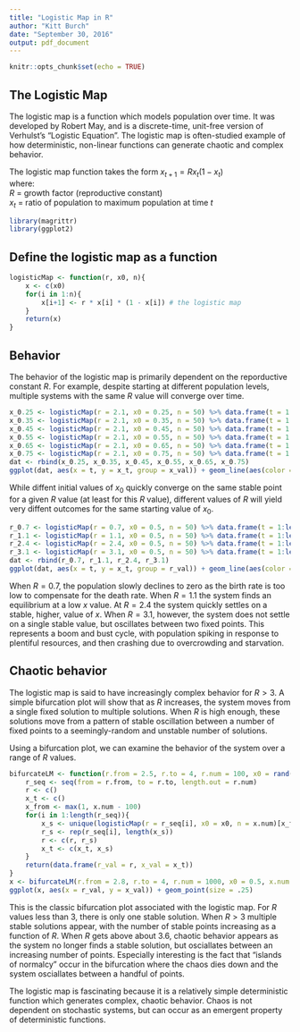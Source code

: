 ```yaml
---
title: "Logistic Map in R"
author: "Kitt Burch"
date: "September 30, 2016"
output: pdf_document
---
```


```r
knitr::opts_chunk$set(echo = TRUE)
```

## The Logistic Map
The logistic map is a function which models population over time. It was developed by Robert May, and is a discrete-time, unit-free version of Verhulst's "Logistic Equation". The logistic map is often-studied example of how deterministic, non-linear functions can generate chaotic and complex behavior.  

The logistic map function takes the form $x_{t+1} = Rx_t(1-x_t)$  
where:  
$R$ = growth factor (reproductive constant)  
$x_t$ = ratio of population to maximum population at time $t$

```r
library(magrittr)
library(ggplot2)
```

## Define the logistic map as a function

```r
logisticMap <- function(r, x0, n){
    x <- c(x0)
    for(i in 1:n){
        x[i+1] <- r * x[i] * (1 - x[i]) # the logistic map
    }
    return(x)
}
```

## Behavior

The behavior of the logistic map is primarily dependent on the reporductive constant $R$. For example, despite starting at different population levels, multiple systems with the same $R$ value will converge over time.

```r
x_0.25 <- logisticMap(r = 2.1, x0 = 0.25, n = 50) %>% data.frame(t = 1:length(.), x_t = ., x_val = rep(0.25, length(.)))
x_0.35 <- logisticMap(r = 2.1, x0 = 0.35, n = 50) %>% data.frame(t = 1:length(.), x_t = ., x_val = rep(0.35, length(.)))
x_0.45 <- logisticMap(r = 2.1, x0 = 0.45, n = 50) %>% data.frame(t = 1:length(.), x_t = ., x_val = rep(0.45, length(.)))
x_0.55 <- logisticMap(r = 2.1, x0 = 0.55, n = 50) %>% data.frame(t = 1:length(.), x_t = ., x_val = rep(0.55, length(.)))
x_0.65 <- logisticMap(r = 2.1, x0 = 0.65, n = 50) %>% data.frame(t = 1:length(.), x_t = ., x_val = rep(0.65, length(.)))
x_0.75 <- logisticMap(r = 2.1, x0 = 0.75, n = 50) %>% data.frame(t = 1:length(.), x_t = ., x_val = rep(0.75, length(.)))
dat <- rbind(x_0.25, x_0.35, x_0.45, x_0.55, x_0.65, x_0.75)
ggplot(dat, aes(x = t, y = x_t, group = x_val)) + geom_line(aes(color = factor(x_val))) + ggtitle("Convergence of systems with different initial values")
```

While diffent initial values of $x_0$ quickly converge on the same stable point for a given $R$ value (at least for this $R$ value), different values of $R$ will yield very diffent outcomes for the same starting value of $x_0$.  

```r
r_0.7 <- logisticMap(r = 0.7, x0 = 0.5, n = 50) %>% data.frame(t = 1:length(.), x_t = ., r_val = rep(0.7, length(.)))
r_1.1 <- logisticMap(r = 1.1, x0 = 0.5, n = 50) %>% data.frame(t = 1:length(.), x_t = ., r_val = rep(1.1, length(.)))
r_2.4 <- logisticMap(r = 2.4, x0 = 0.5, n = 50) %>% data.frame(t = 1:length(.), x_t = ., r_val = rep(2.4, length(.)))
r_3.1 <- logisticMap(r = 3.1, x0 = 0.5, n = 50) %>% data.frame(t = 1:length(.), x_t = ., r_val = rep(3.1, length(.)))
dat <- rbind(r_0.7, r_1.1, r_2.4, r_3.1)
ggplot(dat, aes(x = t, y = x_t, group = r_val)) + geom_line(aes(color = factor(r_val)))
```

When $R = 0.7$, the population slowly declines to zero as the birth rate is too low to compensate for the death rate. When $R = 1.1$ the system finds an equilibrium at a low $x$ value. At $R = 2.4$ the system quickly settles on a stable, higher, value of $x$. When $R = 3.1$, however, the system does not settle on a single stable value, but oscillates between two fixed points. This represents a boom and bust cycle, with population spiking in response to plentiful resources, and then crashing due to overcrowding and starvation.  

## Chaotic behavior

The logistic map is said to have increasingly complex behavior for $R > 3$. A simple bifurcation plot will show that as $R$ increases, the system moves from a single fixed solution to multiple solutions. When $R$ is high enough, these solutions move from a pattern of stable oscillation between a number of fixed points to a seemingly-random and unstable number of solutions.  

Using a bifurcation plot, we can examine the behavior of the system over a range of $R$ values.
```r
bifurcateLM <- function(r.from = 2.5, r.to = 4, r.num = 100, x0 = rand(1, 0, 1), x.num = 500){
    r_seq <- seq(from = r.from, to = r.to, length.out = r.num)
    r <- c()
    x_t <- c()
    x_from <- max(1, x.num - 100)
    for(i in 1:length(r_seq)){
        x_s <- unique(logisticMap(r = r_seq[i], x0 = x0, n = x.num)[x_from:(x.num+1)])
        r_s <- rep(r_seq[i], length(x_s))
        r <- c(r, r_s)
        x_t <- c(x_t, x_s)
    }
    return(data.frame(r_val = r, x_val = x_t))
}
x <- bifurcateLM(r.from = 2.8, r.to = 4, r.num = 1000, x0 = 0.5, x.num = 1000)
ggplot(x, aes(x = r_val, y = x_val)) + geom_point(size = .25)
```
  
This is the classic bifurcation plot associated with the logistic map. For $R$ values less than 3, there is only one stable solution. When $R > 3$ multiple stable solutions appear, with the number of stable points increasing as a function of $R$. When $R$ gets above about 3.6, chaotic behavior appears as the system no longer finds a stable solution, but osciallates between an increasing number of points. Especially interesting is the fact that "islands of normalcy" occur in the bifurcation where the chaos dies down and the system osciallates between a handful of points.

The logistic map is fascinating because it is a relatively simple deterministic function which generates complex, chaotic behavior. Chaos is not dependent on stochastic systems, but can occur as an emergent property of deterministic functions.

